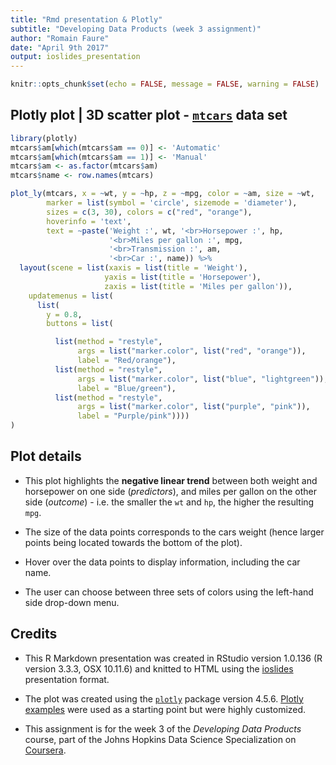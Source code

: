 ```yaml
---
title: "Rmd presentation & Plotly"
subtitle: "Developing Data Products (week 3 assignment)"
author: "Romain Faure"
date: "April 9th 2017"
output: ioslides_presentation
---
```


```r
knitr::opts_chunk$set(echo = FALSE, message = FALSE, warning = FALSE)
```

## Plotly plot | 3D scatter plot - [`mtcars`](https://stat.ethz.ch/R-manual/R-devel/library/datasets/html/mtcars.html)  data set


```r
library(plotly)
mtcars$am[which(mtcars$am == 0)] <- 'Automatic'
mtcars$am[which(mtcars$am == 1)] <- 'Manual'
mtcars$am <- as.factor(mtcars$am)
mtcars$name <- row.names(mtcars)

plot_ly(mtcars, x = ~wt, y = ~hp, z = ~mpg, color = ~am, size = ~wt,
        marker = list(symbol = 'circle', sizemode = 'diameter'), 
        sizes = c(3, 30), colors = c("red", "orange"), 
        hoverinfo = 'text',
        text = ~paste('Weight :', wt, '<br>Horsepower :', hp,
                      '<br>Miles per gallon :', mpg, 
                      '<br>Transmission :', am,
                      '<br>Car :', name)) %>%
  layout(scene = list(xaxis = list(title = 'Weight'),
                     yaxis = list(title = 'Horsepower'),
                     zaxis = list(title = 'Miles per gallon')),
    updatemenus = list(
      list(
        y = 0.8,
        buttons = list(

          list(method = "restyle",
               args = list("marker.color", list("red", "orange")),
               label = "Red/orange"),
          list(method = "restyle",
               args = list("marker.color", list("blue", "lightgreen")),
               label = "Blue/green"),
          list(method = "restyle",
               args = list("marker.color", list("purple", "pink")),
               label = "Purple/pink"))))
)
```

## Plot details

- This plot highlights the **negative linear trend** between both weight and horsepower on one side (*predictors*), and miles per gallon on the other side (*outcome*) - i.e. the smaller the `wt` and `hp`, the higher the resulting `mpg`.

- The size of the data points corresponds to the cars weight (hence larger points being located towards the bottom of the plot).

- Hover over the data points to display information, including the car name.

- The user can choose between three sets of colors using the left-hand side drop-down menu.

## Credits

- This R Markdown presentation was created in RStudio version 1.0.136 (R version 3.3.3, OSX 10.11.6) and knitted to HTML using the [ioslides](http://rmarkdown.rstudio.com/ioslides_presentation_format.html) presentation format.

- The plot was created using the [`plotly`](https://cran.r-project.org/web/packages/plotly/index.html) package version 4.5.6. [Plotly examples](https://plot.ly/r/3d-scatter-plots/) were used as a starting point but were highly customized.

- This assignment is for the week 3 of the *Developing Data Products* course, part of the Johns Hopkins Data Science Specialization on [Coursera](http://coursera.org/).
